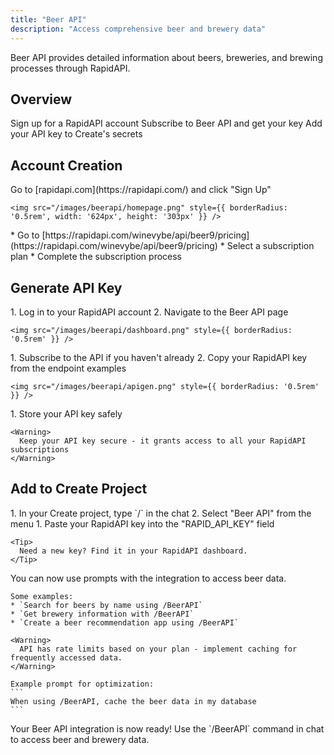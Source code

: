 ```yaml
---
title: "Beer API"
description: "Access comprehensive beer and brewery data"
---
```


Beer API provides detailed information about beers, breweries, and brewing processes through RapidAPI.

## Overview

<CardGroup cols={2}>
  <Card title="Create Account" icon="user">
    Sign up for a RapidAPI account
  </Card>
  <Card title="Get API Key" icon="key">
    Subscribe to Beer API and get your key
  </Card>
  <Card title="Copy into Create" icon="plug">
    Add your API key to Create's secrets
  </Card>
</CardGroup>

## Account Creation

<Steps>
  <Step title="Visit RapidAPI Website">
    Go to [rapidapi.com](https://rapidapi.com/) and click "Sign Up"
    
    <img src="/images/beerapi/homepage.png" style={{ borderRadius: '0.5rem', width: '624px', height: '303px' }} />
  </Step>

  <Step title="Subscribe to Beer API">
    * Go to [https://rapidapi.com/winevybe/api/beer9/pricing](https://rapidapi.com/winevybe/api/beer9/pricing)
    * Select a subscription plan
    * Complete the subscription process
  </Step>
</Steps>

## Generate API Key

<Steps>
  <Step title="Access Your Dashboard">
    1. Log in to your RapidAPI account
    2. Navigate to the Beer API page
    
    <img src="/images/beerapi/dashboard.png" style={{ borderRadius: '0.5rem' }} />
  </Step>

  <Step title="Get Your API Key">
    1. Subscribe to the API if you haven't already
    2. Copy your RapidAPI key from the endpoint examples
    
    <img src="/images/beerapi/apigen.png" style={{ borderRadius: '0.5rem' }} />
  </Step>

  <Step title="Secure Your API Key">
    1. Store your API key safely
    
    <Warning>
      Keep your API key secure - it grants access to all your RapidAPI subscriptions
    </Warning>
  </Step>
</Steps>

## Add to Create Project

<Steps>
  <Step title="Add the integration">
    1. In your Create project, type `/` in the chat 
    2. Select "Beer API" from the menu
  </Step>

  <Step title="Add your API key">
    1. Paste your RapidAPI key into the "RAPID_API_KEY" field
    
    <Tip>
      Need a new key? Find it in your RapidAPI dashboard.
    </Tip>
  </Step>

  <Step title="Use it">
    You can now use prompts with the integration to access beer data.

    Some examples:
    * `Search for beers by name using /BeerAPI`
    * `Get brewery information with /BeerAPI`
    * `Create a beer recommendation app using /BeerAPI`

    <Warning>
      API has rate limits based on your plan - implement caching for frequently accessed data.
    </Warning>

    Example prompt for optimization:
    ```
    When using /BeerAPI, cache the beer data in my database
    ```
  </Step>
</Steps>

<Note type="success">
  Your Beer API integration is now ready! Use the `/BeerAPI` command in chat to access beer and brewery data.
</Note>
